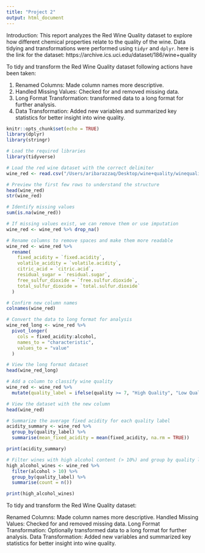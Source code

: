 ```yaml
---
title: "Project 2"
output: html_document
---
```


Introduction:
This report analyzes the Red Wine Quality dataset to explore how different chemical properties relate to the quality of the wine. Data tidying and transformations were performed using `tidyr` and `dplyr`.
here is the link for the dataset:
https://archive.ics.uci.edu/dataset/186/wine+quality




To tidy and transform the Red Wine Quality dataset following actions have been taken:

1. Renamed Columns: Made column names more descriptive.
2. Handled Missing Values: Checked for and removed missing data.
3. Long Format Transformation: transformed data to a long format for further analysis.
4. Data Transformation: Added new variables and summarized key statistics for better insight into wine quality.




```r
knitr::opts_chunk$set(echo = TRUE)
library(dplyr)
library(stringr)

```

```r
# Load the required libraries
library(tidyverse)

# Load the red wine dataset with the correct delimiter
wine_red <- read.csv("/Users/aribarazzaq/Desktop/wine+quality/winequality-red.csv", sep = ";")

# Preview the first few rows to understand the structure
head(wine_red)
str(wine_red)

```

```r
# Identify missing values
sum(is.na(wine_red))

# If missing values exist, we can remove them or use imputation
wine_red <- wine_red %>% drop_na()

```


```r
# Rename columns to remove spaces and make them more readable
wine_red <- wine_red %>%
  rename(
    fixed_acidity = `fixed.acidity`,
    volatile_acidity = `volatile.acidity`,
    citric_acid = `citric.acid`,
    residual_sugar = `residual.sugar`,
    free_sulfur_dioxide = `free.sulfur.dioxide`,
    total_sulfur_dioxide = `total.sulfur.dioxide`
  )

# Confirm new column names
colnames(wine_red)

```
```r
# Convert the data to long format for analysis
wine_red_long <- wine_red %>%
  pivot_longer(
    cols = fixed_acidity:alcohol,
    names_to = "characteristic",
    values_to = "value"
  )

# View the long format dataset
head(wine_red_long)

```

```r
# Add a column to classify wine quality
wine_red <- wine_red %>%
  mutate(quality_label = ifelse(quality >= 7, "High Quality", "Low Quality"))

# View the dataset with the new column
head(wine_red)

```
```r
# Summarize the average fixed acidity for each quality label
acidity_summary <- wine_red %>%
  group_by(quality_label) %>%
  summarise(mean_fixed_acidity = mean(fixed_acidity, na.rm = TRUE))

print(acidity_summary)

```
```r
# Filter wines with high alcohol content (> 10%) and group by quality label
high_alcohol_wines <- wine_red %>%
  filter(alcohol > 10) %>%
  group_by(quality_label) %>%
  summarise(count = n())

print(high_alcohol_wines)

```


To tidy and transform the Red Wine Quality dataset:

Renamed Columns: Made column names more descriptive.
Handled Missing Values: Checked for and removed missing data.
Long Format Transformation: Optionally transformed data to a long format for further analysis.
Data Transformation: Added new variables and summarized key statistics for better insight into wine quality.





